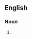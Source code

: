 {{also|honey locusts}}

==English==

===Noun===
{{head|en|noun plural form}}

# {{plural of|honeylocust|lang=en}}